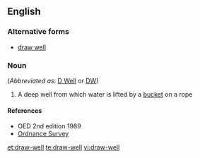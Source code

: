 ==English==

===Alternative forms===
*[[draw well]]

===Noun===
{{en-noun|sg=[[draw]]-[[well]]}} (''Abbreviated as'': [[D Well]] or [[DW]])

# A deep well from which water is lifted by a [[bucket]] on a rope

====References====
*OED 2nd edition 1989
*[http://www.ordnancesurvey.co.uk/oswebsite/freefun/geofacts/geo0440.html Ordnance Survey]

[[et:draw-well]]
[[te:draw-well]]
[[vi:draw-well]]